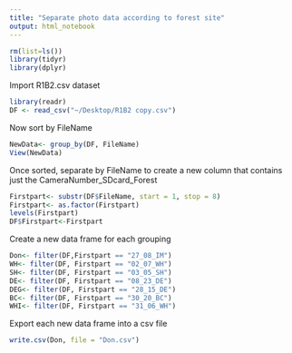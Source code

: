 ```yaml
---
title: "Separate photo data according to forest site"
output: html_notebook
---
```


```r
rm(list=ls())
library(tidyr)
library(dplyr)
```

Import R1B2.csv dataset 
```r
library(readr)
DF <- read_csv("~/Desktop/R1B2 copy.csv")
```

Now sort by FileName
```r
NewData<- group_by(DF, FileName)
View(NewData)
```

Once sorted, separate by FileName to create a new column that contains just the CameraNumber_SDcard_Forest 
```r
Firstpart<- substr(DF$FileName, start = 1, stop = 8)
Firstpart<- as.factor(Firstpart)
levels(Firstpart)
DF$Firstpart<-Firstpart
```

Create a new data frame for each grouping
```r
Don<- filter(DF,Firstpart == "27_08_IM")
WH<- filter(DF, Firstpart == "02_07_WH")
SH<- filter(DF, Firstpart == "03_05_SH")
DE<- filter(DF, Firstpart == "08_23_DE")
DEG<- filter(DF, Firstpart == "28_15_DE")
BC<- filter(DF, Firstpart == "30_20_BC")
WHI<- filter(DF, Firstpart == "31_06_WH")

```

Export each new data frame into a csv file
```r
write.csv(Don, file = "Don.csv")
```

